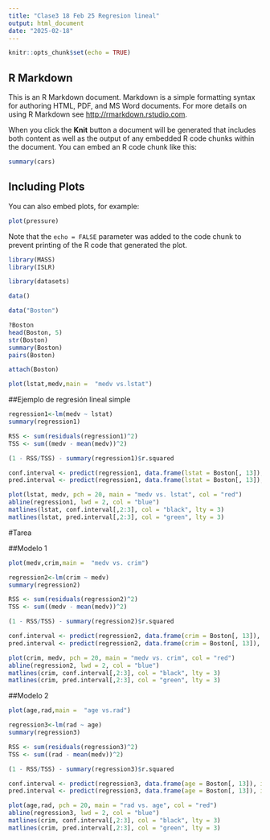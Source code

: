 ```yaml
---
title: "Clase3 18 Feb 25 Regresion lineal"
output: html_document
date: "2025-02-18"
---
```


```r
knitr::opts_chunk$set(echo = TRUE)
```

## R Markdown

This is an R Markdown document. Markdown is a simple formatting syntax for authoring HTML, PDF, and MS Word documents. For more details on using R Markdown see <http://rmarkdown.rstudio.com>.

When you click the **Knit** button a document will be generated that includes both content as well as the output of any embedded R code chunks within the document. You can embed an R code chunk like this:

```r
summary(cars)
```

## Including Plots

You can also embed plots, for example:

```r
plot(pressure)
```

Note that the `echo = FALSE` parameter was added to the code chunk to prevent printing of the R code that generated the plot.

```r
library(MASS)
library(ISLR)
```


```r
library(datasets)
```

```r
data()
```

```r
data("Boston")
```

```r
?Boston
head(Boston, 5)
str(Boston)
summary(Boston)
pairs(Boston)
```

```r
attach(Boston)
```

```r
plot(lstat,medv,main =  "medv vs.lstat")
```
##Ejemplo de regresión lineal simple 

```r
regression1<-lm(medv ~ lstat)
summary(regression1)
```

```r
RSS <- sum(residuals(regression1)^2)
TSS <- sum((medv - mean(medv))^2)

(1 - RSS/TSS) - summary(regression1)$r.squared
```

```r
conf.interval <- predict(regression1, data.frame(lstat = Boston[, 13]), interval = "confidence")
pred.interval <- predict(regression1, data.frame(lstat = Boston[, 13]), interval = "prediction")

plot(lstat, medv, pch = 20, main = "medv vs. lstat", col = "red")
abline(regression1, lwd = 2, col = "blue")
matlines(lstat, conf.interval[,2:3], col = "black", lty = 3)
matlines(lstat, pred.interval[,2:3], col = "green", lty = 3)
```


#Tarea

##Modelo 1


```r
plot(medv,crim,main =  "medv vs. crim")
```

```r
regression2<-lm(crim ~ medv)
summary(regression2)
```

```r
RSS <- sum(residuals(regression2)^2)
TSS <- sum((medv - mean(medv))^2)

(1 - RSS/TSS) - summary(regression2)$r.squared
```

```r
conf.interval <- predict(regression2, data.frame(crim = Boston[, 13]), interval = "confidence")
pred.interval <- predict(regression2, data.frame(crim = Boston[, 13]), interval = "prediction")

plot(crim, medv, pch = 20, main = "medv vs. crim", col = "red")
abline(regression2, lwd = 2, col = "blue")
matlines(crim, conf.interval[,2:3], col = "black", lty = 3)
matlines(crim, pred.interval[,2:3], col = "green", lty = 3)
```

##Modelo 2


```r
plot(age,rad,main =  "age vs.rad")
```

```r
regression3<-lm(rad ~ age)
summary(regression3)
```

```r
RSS <- sum(residuals(regression3)^2)
TSS <- sum((rad - mean(medv))^2)

(1 - RSS/TSS) - summary(regression3)$r.squared
```

```r
conf.interval <- predict(regression3, data.frame(age = Boston[, 13]), interval = "confidence")
pred.interval <- predict(regression3, data.frame(age = Boston[, 13]), interval = "prediction")

plot(age,rad, pch = 20, main = "rad vs. age", col = "red")
abline(regression3, lwd = 2, col = "blue")
matlines(crim, conf.interval[,2:3], col = "black", lty = 3)
matlines(crim, pred.interval[,2:3], col = "green", lty = 3)
```


